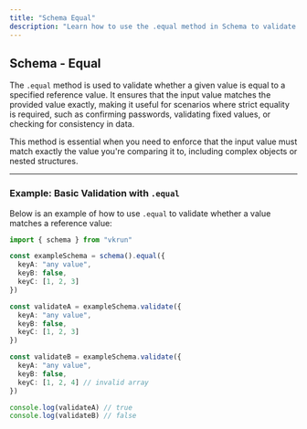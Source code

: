 ```yaml
---
title: "Schema Equal"
description: "Learn how to use the .equal method in Schema to validate if a value matches a specified reference value."
---
```


## Schema - Equal

The `.equal` method is used to validate whether a given value is equal to a specified reference value. It ensures that the input value matches the provided value exactly, making it useful for scenarios where strict equality is required, such as confirming passwords, validating fixed values, or checking for consistency in data.

This method is essential when you need to enforce that the input value must match exactly the value you're comparing it to, including complex objects or nested structures.

---

### Example: Basic Validation with `.equal`

Below is an example of how to use `.equal` to validate whether a value matches a reference value:

```ts
import { schema } from "vkrun"

const exampleSchema = schema().equal({
  keyA: "any value",
  keyB: false,
  keyC: [1, 2, 3]
})

const validateA = exampleSchema.validate({
  keyA: "any value",
  keyB: false,
  keyC: [1, 2, 3]
})

const validateB = exampleSchema.validate({
  keyA: "any value",
  keyB: false,
  keyC: [1, 2, 4] // invalid array
})

console.log(validateA) // true
console.log(validateB) // false
```